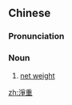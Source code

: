 ==Chinese==
{{zh-forms|s=净重}}

===Pronunciation===
{{zh-pron
|m=jìngzhòng
|c=zing6 cung5
|cat=n
}}

===Noun===
{{zh-noun}}

# [[net weight]]

[[zh:淨重]]